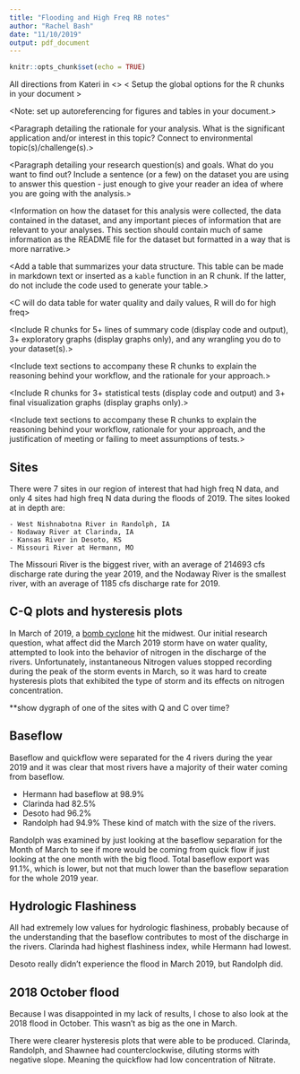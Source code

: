 ```yaml
---
title: "Flooding and High Freq RB notes"
author: "Rachel Bash"
date: "11/10/2019"
output: pdf_document
---
```


```r
knitr::opts_chunk$set(echo = TRUE)
```

All directions from Kateri in <>
< Setup the global options for the R chunks in your document >

<Note: set up autoreferencing for figures and tables in your document.>

<Paragraph detailing the rationale for your analysis. What is the significant application and/or interest in this topic? Connect to environmental topic(s)/challenge(s).>

<Paragraph detailing your research question(s) and goals. What do you want to find out? Include a sentence (or a few) on the dataset you are using to answer this question - just enough to give your reader an idea of where you are going with the analysis.>

<Information on how the dataset for this analysis were collected, the data contained in the dataset, and any important pieces of information that are relevant to your analyses. This section should contain much of same information as the README file for the dataset but formatted in a way that is more narrative.>

<Add a table that summarizes your data structure. This table can be made in markdown text or inserted as a `kable` function in an R chunk. If the latter, do not include the code used to generate your table.>

<C will do data table for water quality and daily values, R will do for high freq>

<Include R chunks for 5+ lines of summary code (display code and output), 3+ exploratory graphs (display graphs only), and any wrangling you do to your dataset(s).> 

<Include text sections to accompany these R chunks to explain the reasoning behind your workflow, and the rationale for your approach.>

<Include R chunks for 3+ statistical tests (display code and output) and 3+ final visualization graphs (display graphs only).>

<Include text sections to accompany these R chunks to explain the reasoning behind your workflow, rationale for your approach, and the justification of meeting or failing to meet assumptions of tests.>


## Sites


There were 7 sites in our region of interest that had high freq N data, and only 4 sites had high freq N data during the floods of 2019. The sites looked at in depth are:

    - West Nishnabotna River in Randolph, IA
    - Nodaway River at Clarinda, IA
    - Kansas River in Desoto, KS
    - Missouri River at Hermann, MO

The Missouri River is the biggest river, with an average of 214693 cfs discharge rate during the year 2019, and the Nodaway River is the smallest river, with an average of 1185 cfs discharge rate for 2019.

## C-Q plots and hysteresis plots

In March of 2019, a [bomb cyclone](https://www.kansascity.com/news/state/missouri/article228237519.html) hit the midwest. Our initial research question, what affect did the March 2019 storm have on water quality, attempted to look into the behavior of nitrogen in the discharge of the rivers. Unfortunately, instantaneous Nitrogen values stopped recording during the peak of the storm events in March, so it was hard to create hysteresis plots that exhibited the type of storm and its effects on nitrogen concentration. 

**show dygraph of one of the sites with Q and C over time?

## Baseflow

Baseflow and quickflow were separated for the 4 rivers during the year 2019 and it was clear that most rivers have a majority of their water coming from baseflow. 


- Hermann had baseflow at 98.9%
- Clarinda had 82.5%
- Desoto had 96.2%
- Randolph had 94.9% 
These kind of match with the size of the rivers.

Randolph was examined by just looking at the baseflow separation for the Month of March to see if more would be coming from quick flow if just looking at the one month with the big flood. Total baseflow export was 91.1%, which is lower, but not that much lower than the baseflow separation for the whole 2019 year.

## Hydrologic Flashiness
All had extremely low values for hydrologic flashiness, probably because of the understanding that the baseflow contributes to most of the discharge in the rivers.
Clarinda had highest flashiness index, while Hermann had lowest.

Desoto really didn't experience the flood in March 2019, but Randolph did.


## 2018 October flood
Because I was disappointed in my lack of results, I chose to also look at the 2018 flood in October. This wasn't as big as the one in March.

There were clearer hysteresis plots that were able to be produced. Clarinda, Randolph, and Shawnee had counterclockwise, diluting storms with negative slope. Meaning the quickflow had low concentration of Nitrate. 